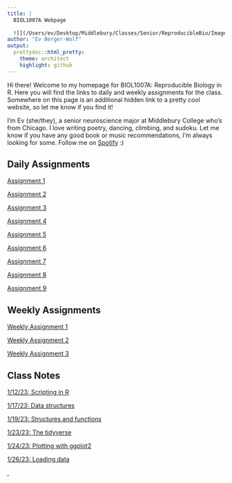 ```yaml
---
title: |
  BIOL1007A Webpage  
  
  ![](/Users/ev/Desktop/Middlebury/Classes/Senior/ReproducibleBio/Images/computerCat.jpeg){width=3in}  
author: "Ev Berger-Wolf"
output: 
  prettydoc::html_pretty:
    theme: architect
    highlight: github
---
```


Hi there! Welcome to my homepage for BIOL1007A: Reproducible Biology in R. Here you will find the links to daily and weekly assignments for the class. Somewhere on this page is an additional hidden link to a pretty cool website, so let me know if you find it! 

I'm Ev (she/they), a senior neuroscience major at Middlebury College who's from Chicago. I love writing poetry, dancing, climbing, and sudoku. Let me know if you have any good book or music recommendations, I'm always looking for some. Follow me on [Spotify](https://open.spotify.com/user/nekorocker?si=4b4e300ca84f4745) :)

## Daily Assignments
[Assignment 1](Assignment1.html)

[Assignment 2](Assignment2.html)

[Assignment 3](Assignment3.html)

[Assignment 4](Assignment4.html)

[Assignment 5](Assignment5.html)

[Assignment 6](Assignment6.html)

[Assignment 7](Assignment7.html)

[Assignment 8](Assignment8.html)

[Assignment 9](Assignment9.html)

## Weekly Assignments
[Weekly Assignment 1](WeeklyAssignment1.html)

[Weekly Assignment 2](WeeklyAssignment2.html)

[Weekly Assignment 3](WeeklyAssignment3.html)

## Class Notes
<a href="Notes/2023-01-12-Scripting-in-R.R" download>1/12/23: Scripting in R</a>

<a href="Notes/2023-01-17-Data-Structures.R" download>1/17/23: Data structures</a>

<a href="Notes/2023-01-19-Structures-And-Functions.R" download>1/19/23: Structures and functions</a>

<a href="Notes/2023-01-23-The-Tidyverse.R" download>1/23/23: The tidyverse</a>

<a href="Notes/2023-01-24-ggplot2.R" download>1/24/23: Plotting with ggplot2</a>

<a href="Notes/2023-01-25-Loading-Data.R" download>1/26/23: Loading data</a>

<abbr title="you found it!"><a href="https://zoomquilt.org/" target="_blank"><font color="white">.</a></font></abbr>